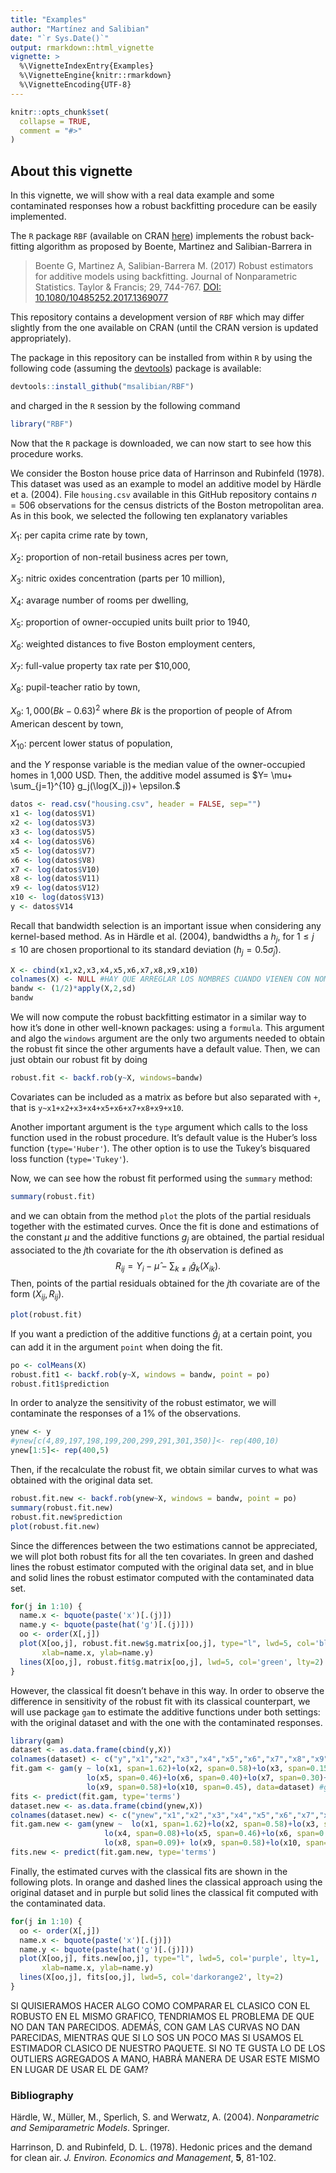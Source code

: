 ```yaml
---
title: "Examples"
author: "Martínez and Salibian"
date: "`r Sys.Date()`"
output: rmarkdown::html_vignette
vignette: >
  %\VignetteIndexEntry{Examples}
  %\VignetteEngine{knitr::rmarkdown}
  %\VignetteEncoding{UTF-8}
---
```


```r
knitr::opts_chunk$set(
  collapse = TRUE,
  comment = "#>"
)
```
## About this vignette

In this vignette, we will show with a real data example and some contaminated responses how a robust backfitting procedure can be easily implemented.

The `R` package `RBF` (available on CRAN [here](https://cran.r-project.org/package=RBF)) 
implements the robust back-fitting algorithm as proposed by
Boente, Martinez and Salibian-Barrera  in 

> Boente G, Martinez A, Salibian-Barrera M. (2017) Robust estimators for 
> additive models using backfitting. Journal of Nonparametric Statistics. Taylor 
> & Francis; 29, 744-767.
> [DOI: 10.1080/10485252.2017.1369077](https://doi.org/10.1080/10485252.2017.1369077)

This repository contains a development version of `RBF`
which may differ slightly from the one available on CRAN
(until the CRAN version is updated appropriately). 

The package in this repository can be installed from within `R` by using the following code (assuming the [devtools](https://cran.r-project.org/package=devtools)) package is available:
```R
devtools::install_github("msalibian/RBF")
```
and charged in the `R` session by the following command
```r
library("RBF")
```
Now that the `R` package is downloaded, we can now start to see how this procedure works.

We consider the Boston house price data of Harrinson and Rubinfeld (1978). This dataset was used as an example to model an additive model by Härdle et a. (2004). File `housing.csv` available in this GitHub repository contains $n=506$ observations for the census districts of the Boston metropolitan area. As in this book, we selected the following ten explanatory variables

$X_1$: per capita crime rate by town,

$X_2$: proportion of non-retail business acres per town,

$X_3$: nitric oxides concentration (parts per 10 million),

$X_4$: avarage number of rooms per dwelling,

$X_5$: proportion of owner-occupied units built prior to 1940,

$X_6$: weighted distances to five Boston employment centers,

$X_7$: full-value property tax rate per $10,000,

$X_8$: pupil-teacher ratio by town,

$X_9$: $1,000(Bk-0.63)^2$ where $Bk$ is the proportion of people of Afrom American descent by town,

$X_{10}$: percent lower status of population,

and the $Y$ response variable is the median value of the owner-occupied homes in 1,000 USD. Then, the additive model assumed is
$Y= \mu+ \sum_{j=1}^{10} g_j(\log(X_j))+ \epsilon.$


```r
datos <- read.csv("housing.csv", header = FALSE, sep="")
x1 <- log(datos$V1)
x2 <- log(datos$V3)
x3 <- log(datos$V5)
x4 <- log(datos$V6)
x5 <- log(datos$V7)
x6 <- log(datos$V8)
x7 <- log(datos$V10)
x8 <- log(datos$V11)
x9 <- log(datos$V12)
x10 <- log(datos$V13)
y <- datos$V14
```

Recall that bandwidth selection is an important issue when considering any kernel-based method. As in Härdle et al. (2004), bandwidths a $h_j$, for $1 \leq j \leq 10$ are chosen proportional to its standard deviation ($h_j=0.5 \hat{\sigma}_j$).
```r
X <- cbind(x1,x2,x3,x4,x5,x6,x7,x8,x9,x10)
colnames(X) <- NULL #HAY QUE ARREGLAR LOS NOMBRES CUANDO VIENEN CON NOMBRES EN EL .R DEL PAQUETE
bandw <- (1/2)*apply(X,2,sd) 
bandw
```

We will now compute the robust backfitting estimator in a similar way to how it's done in other well-known packages: using a `formula`. This argument and algo the `windows` argument are the only two arguments needed to obtain the robust fit since the other arguments have a default value. Then, we can just obtain our robust fit by doing
```r
robust.fit <- backf.rob(y~X, windows=bandw)
```
Covariates can be included as a matrix as before but also separated with `+`, that is `y~x1+x2+x3+x4+x5+x6+x7+x8+x9+x10`.

Another important argument is the `type` argument which calls to the loss function used in the robust procedure. It's default value is the Huber's loss function (`type='Huber'`). The other option is to use the Tukey's bisquared loss function (`type='Tukey'`).

Now, we can see how the robust fit performed using the `summary` method:
```r
summary(robust.fit)
```
and we can obtain from the method `plot` the plots of the partial residuals together with the estimated curves. Once the fit is done and estimations of the constant $\mu$ and the additive functions $g_j$ are obtained, the partial residual associated to the  $j$th covariate for the $i$th observation is defined as $$R_{ij}=Y_i-\hat{\mu}-\sum_{k\neq i}\hat{g}_k(X_{ik}).$$ Then, points of the partial residuals obtained for the $j$th covariate are of the form $(X_{ij},R_{ij})$.
```r
plot(robust.fit)
```


If you want a prediction of the additive functions $\hat{g}_j$ at a certain point, you can add it in the argument `point` when doing the fit.
```r
po <- colMeans(X)
robust.fit1 <- backf.rob(y~X, windows = bandw, point = po)
robust.fit1$prediction
```

In order to analyze the sensitivity of the robust estimator, we will contaminate the responses of a 1% of the observations.
```r
ynew <- y
#ynew[c(4,89,197,198,199,200,299,291,301,350)]<- rep(400,10)
ynew[1:5]<- rep(400,5)
```
Then, if the recalculate the robust fit, we obtain similar curves to what was obtained with the original data set.
```r
robust.fit.new <- backf.rob(ynew~X, windows = bandw, point = po)
summary(robust.fit.new)
robust.fit.new$prediction
plot(robust.fit.new)
```

Since the differences between the two estimations cannot be appreciated, we will plot both robust fits for all the ten covariates. In green and dashed lines the robust estimator computed with the original data set, and in blue and solid lines the robust estimator computed with the contaminated data set.

```r
for(j in 1:10) {
  name.x <- bquote(paste('x')[.(j)]) 
  name.y <- bquote(paste(hat('g')[.(j)]))
  oo <- order(X[,j])
  plot(X[oo,j], robust.fit.new$g.matrix[oo,j], type="l", lwd=5, col='blue', lty=1, 
       xlab=name.x, ylab=name.y)
  lines(X[oo,j], robust.fit$g.matrix[oo,j], lwd=5, col='green', lty=2)
}
```

However, the classical fit doesn't behave in this way. In order to observe the difference in sensitivity of the robust fit with its classical counterpart, we will use package `gam` to estimate the additive functions under both settings: with the original dataset and with the one with the contaminated responses.

```r
library(gam)
dataset <- as.data.frame(cbind(y,X))
colnames(dataset) <- c("y","x1","x2","x3","x4","x5","x6","x7","x8","x9","x10")
fit.gam <- gam(y ~ lo(x1, span=1.62)+lo(x2, span=0.58)+lo(x3, span=0.15)+lo(x4, span=0.08)+
                 lo(x5, span=0.46)+lo(x6, span=0.40)+lo(x7, span=0.30)+lo(x8, span=0.09)+
                 lo(x9, span=0.58)+lo(x10, span=0.45), data=dataset) #gam(y ~ lo(x1, span=2.16)+lo(x2, span=0.78)+lo(x3, span=0.20)+lo(x4, span=0.12)+ lo(x5, span=0.62)+lo(x6, span=0.54)+lo(x7, span=0.40)+lo(x8, span=0.12)+ lo(x9, span=0.77)+lo(x10, span=0.60) , data=dataset)
fits <- predict(fit.gam, type='terms')
dataset.new <- as.data.frame(cbind(ynew,X))
colnames(dataset.new) <- c("ynew","x1","x2","x3","x4","x5","x6","x7","x8","x9","x10")
fit.gam.new <- gam(ynew ~  lo(x1, span=1.62)+lo(x2, span=0.58)+lo(x3, span=0.15)+
                     lo(x4, span=0.08)+lo(x5, span=0.46)+lo(x6, span=0.40)+lo(x7, span=0.30)+
                     lo(x8, span=0.09)+ lo(x9, span=0.58)+lo(x10, span=0.45), data=dataset.new)
fits.new <- predict(fit.gam.new, type='terms')
```

Finally, the estimated curves with the classical fits are shown in the following plots. In orange and dashed lines the classical approach using the original dataset and in purple but solid lines the classical fit computed with the contaminated data.
```r
for(j in 1:10) {
  oo <- order(X[,j])
  name.x <- bquote(paste('x')[.(j)])
  name.y <- bquote(paste(hat('g')[.(j)]))
  plot(X[oo,j], fits.new[oo,j], type="l", lwd=5, col='purple', lty=1, 
       xlab=name.x, ylab=name.y)
  lines(X[oo,j], fits[oo,j], lwd=5, col='darkorange2', lty=2)
}
```


SI QUISIERAMOS HACER ALGO COMO COMPARAR EL CLASICO CON EL ROBUSTO EN EL MISMO GRAFICO, TENDRIAMOS EL PROBLEMA DE QUE NO DAN TAN PARECIDOS. ADEMÁS, CON GAM LAS CURVAS NO DAN PARECIDAS, MIENTRAS QUE SI LO SOS UN POCO MAS SI USAMOS EL ESTIMADOR CLASICO DE NUESTRO PAQUETE. SI NO TE GUSTA LO DE LOS OUTLIERS AGREGADOS A MANO, HABRÁ MANERA DE USAR ESTE MISMO EN LUGAR DE USAR EL DE GAM?

### Bibliography

Härdle, W., Müller, M., Sperlich, S. and Werwatz, A. (2004). *Nonparametric and Semiparametric Models*. Springer.

Harrinson, D. and Rubinfeld, D. L. (1978). Hedonic prices and the demand for clean air. *J. Environ. Economics and Management*, **5**, 81-102.
